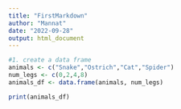 ```yaml
---
title: "FirstMarkdown"
author: "Mannat"
date: "2022-09-28"
output: html_document
---
```



```r
#1. create a data frame
animals <- c("Snake","Ostrich","Cat","Spider")
num_legs <- c(0,2,4,8)
animals_df <- data.frame(animals, num_legs)
```

```r
print(animals_df)
```